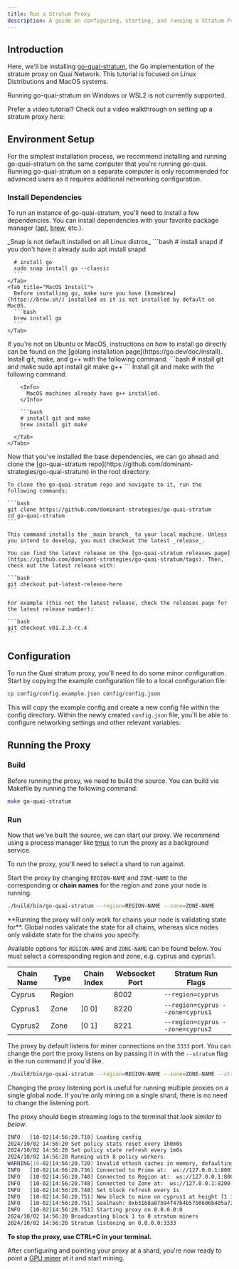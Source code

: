 ```yaml
---
title: Run a Stratum Proxy
description: A guide on configuring, starting, and running a Stratum Proxy.
---
```


## Introduction

Here, we'll be installing [go-quai-stratum](https://github.com/dominant-strategies/go-quai-stratum), the Go implementation of the stratum proxy on Quai Network. This tutorial is focused on Linux Distributions and MacOS systems.

<Warning>Running go-quai-stratum on Windows or WSL2 is not currently supported.</Warning>

Prefer a video tutorial? Check out a video walkthrough on setting up a stratum proxy here:

## Environment Setup

For the simplest installation process, we recommend installing and running go-quai-stratum on the same computer that you're running go-quai. Running go-quai-stratum on a separate computer is only recommended for advanced users as it requires additional networking configuration.

### Install Dependencies

To run an instance of go-quai-stratum, you'll need to install a few dependencies. You can install dependencies with your favorite package manager ([apt](https://ubuntu.com/server/docs/package-management), [brew](https://brew.sh/), etc.).

<Steps>
  <Step title="Go v1.23.0+">
  <Tabs>
    <Tab title="Linux Snap Install">
    _Snap is not default installed on all Linux distros_
    ```bash
      # install snapd if you don't have it already
      sudo apt install snapd

      # install go
      sudo snap install go --classic
      ```
    </Tab>
    <Tab title="MacOS Install">
      Before installing go, make sure you have [homebrew](https://brew.sh/) installed as it is not installed by default on MacOS.
      ```bash
      brew install go
      ```
    </Tab>

  </Tabs>
  If you're not on Ubuntu or MacOS, instructions on how to install go directly can be found on the [golang installation page](https://go.dev/doc/install).
  </Step>
<Step title="Git, Make, and G++">
    <Tabs>
      <Tab title="Linux Install">
        Install git, make, and g++ with the following command:
        ```bash
        # install git and make
        sudo apt install git make g++
        ```
      </Tab>
      <Tab title="MacOS Install">
        Install git and make with the following command:

        <Info>
          MacOS machines already have g++ installed.
        </Info>

        ```bash
        # install git and make
        brew install git make
        ```
      </Tab>
    </Tabs>

  </Step>
  <Step title="go-quai-stratum">
    Now that you've installed the base dependencies, we can go ahead and clone the [go-quai-stratum repo](https://github.com/dominant-strategies/go-quai-stratum) in the root directory.

    To clone the go-quai-stratum repo and navigate to it, run the following commands:

    ```bash
    git clone https://github.com/dominant-strategies/go-quai-stratum
    cd go-quai-stratum
    ```

    This command installs the _main branch_ to your local machine. Unless you intend to develop, you must checkout the latest _release_.

    You can find the latest release on the [go-quai-stratum releases page](https://github.com/dominant-strategies/go-quai-stratum/tags). Then, check out the latest release with:

    ```bash
    git checkout put-latest-release-here
    ```

    For example (this not the latest release, check the releases page for the latest release number):

    ```bash
    git checkout v01.2.3-rc.4
    ```

  </Step>
</Steps>

## Configuration

To run the Quai stratum proxy, you'll need to do some minor configuration. Start by copying the example configuration file to a local configuration file:

```bash
cp config/config.example.json config/config.json
```

This will copy the example config and create a new config file within the config directory.
Within the newly created `config.json` file, you'll be able to configure networking settings and other relevant variables:

## Running the Proxy

### Build

Before running the proxy, we need to build the source. You can build via Makefile by running the following command:

```bash
make go-quai-stratum
```

### Run

Now that we've built the source, we can start our proxy. We recommend using a process manager like [tmux](https://github.com/tmux/tmux/wiki) to run the proxy as a background service.

To run the proxy, you'll need to select a shard to run against.

Start the proxy by changing `REGION-NAME` and `ZONE-NAME` to the corresponding or **chain names** for the region and zone your node is running.

```bash
./build/bin/go-quai-stratum --region=REGION-NAME --zone=ZONE-NAME
```

<Warning>
	**Running the proxy will only work for chains your node is validating state for**. Global nodes validate the state for all chains, whereas
	slice nodes only validate state for the chains you specify.
</Warning>

Available options for `REGION-NAME` and `ZONE-NAME` can be found below. You must select a corresponding region and zone, e.g. cyprus and cyprus1.

| Chain Name | Type   | Chain Index | Websocket Port | Stratum Run Flags                |
| ---------- | ------ | ----------- | -------------- | -------------------------------- |
| Cyprus     | Region |             | 8002           | `--region=cyprus`                |
| Cyprus1    | Zone   | [0 0]       | 8220           | `--region=cyprus --zone=cyprus1` |
| Cyprus2    | Zone   | [0 1]       | 8221           | `--region=cyprus --zone=cyprus2` |

The proxy by default listens for miner connections on the `3333` port. You can change the port the proxy listens on by passing it in with the `--stratum` flag in the run command if you'd like.

```bash
./build/bin/go-quai-stratum --region=REGION-NAME --zone=ZONE-NAME --stratum=LISTENING-PORT
```

<Note>
	Changing the proxy listening port is useful for running multiple proxies on a single global node. If you're only mining on a single shard,
	there is no need to change the listening port.
</Note>

The proxy should begin streaming logs to the terminal that _look similar to below_.

```bash
INFO   [10-02|14:56:20.718] Loading config                                path=config/config.json
2024/10/02 14:56:20 Set policy stats reset every 1h0m0s
2024/10/02 14:56:20 Set policy state refresh every 1m0s
2024/10/02 14:56:20 Running with 8 policy workers
WARNING[10-02|14:56:20.720] Invalid ethash caches in memory, defaulting to 1  requested=0
INFO   [10-02|14:56:20.736] Connected to Prime at:  ws://127.0.0.1:8001
INFO   [10-02|14:56:20.740] Connected to Region at:  ws://127.0.0.1:8002
INFO   [10-02|14:56:20.748] Connected to Zone at:  ws://127.0.0.1:8200
INFO   [10-02|14:56:20.748] Set block refresh every 1s
INFO   [10-02|14:56:20.751] New block to mine on cyprus1 at height [1 1 1]
INFO   [10-02|14:56:20.751] Sealhash: 0xb3168a87b94f47b4b57b0686b405a72475dca0b8691c76b80a0500091b5608d1
INFO   [10-02|14:56:20.751] Starting proxy on 0.0.0.0:0
2024/10/02 14:56:20 Broadcasting block 1 to 0 stratum miners
2024/10/02 14:56:20 Stratum listening on 0.0.0.0:3333
```

**To stop the proxy, use CTRL+C in your terminal.**

After configuring and pointing your proxy at a shard, you're now ready to point a [GPU miner](/guides/miner) at it and start mining.
